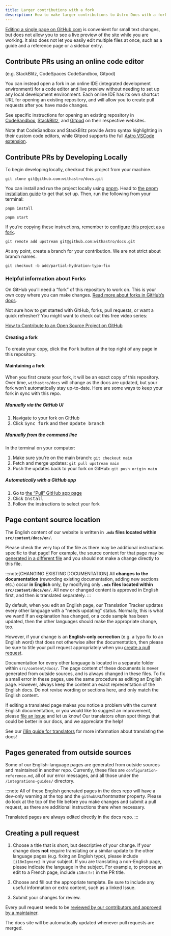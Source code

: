 ```yaml
---
title: Larger contributions with a fork
description: How to make larger contributions to Astro Docs with a fork of the project.
---
```


[Editing a single page on GitHub.com](/first-time/4-edit-single-page/) is convenient for small text changes, but does not allow you to see a live preview of the site while you are working. It also does not let you easily edit multiple files at once, such as a guide and a reference page or a sidebar entry.

## Contribute PRs using an online code editor 

(e.g. StackBlitz, CodeSpaces CodeSandbox, Gitpod)

You can instead open a fork in an online IDE (integrated development environment) for a code editor and live preview without needing to set up any local development environment. Each online IDE has its own shortcut URL for opening an existing repository, and will allow you to create pull requests after you have made changes.

See specific instructions for opening an existing repository in [CodeSandbox](https://codesandbox.io/docs/importing#import-from-github), [StackBlitz](https://developer.stackblitz.com/docs/platform/importing-projects/#import-from-github), and [Gitpod](https://www.gitpod.io/docs/getting-started#start-your-first-workspace) on their respective websites.

Note that CodeSandbox and StackBlitz provide Astro syntax highlighting in their custom code editors, while Gitpod supports the full [Astro VSCode extension](https://docs.astro.build/en/editor-setup/#vs-code).

## Contribute PRs by Developing Locally

To begin developing locally, checkout this project from your machine.

```shell
git clone git@github.com:withastro/docs.git
```

You can install and run the project locally using [pnpm](https://pnpm.io/). Head to [the pnpm installation guide](https://pnpm.io/installation) to get that set up. Then, run the following from your terminal:

```shell
pnpm install

pnpm start
```

If you’re copying these instructions, remember to [configure this project as a fork](https://docs.github.com/en/pull-requests/collaborating-with-pull-requests/working-with-forks/configuring-a-remote-repository-for-a-fork).

```shell
git remote add upstream git@github.com:withastro/docs.git
```

At any point, create a branch for your contribution.
We are not strict about branch names.

```shell
git checkout -b add/partial-hydration-typo-fix
```

### Helpful information about Forks

On GitHub you’ll need a “fork” of this repository to work on. This is your own copy where you can make changes. [Read more about forks in GitHub’s docs](https://guides.github.com/activities/forking/).

Not sure how to get started with GitHub, forks, pull requests, or want a quick refresher? You might want to check out this free video series:

[How to Contribute to an Open Source Project on GitHub](https://egghead.io/courses/how-to-contribute-to-an-open-source-project-on-github)

#### Creating a fork
To create your copy, click the <kbd>Fork</kbd> button at the top right of any page in this repository.

#### Maintaining a fork
When you first create your fork, it will be an exact copy of this repository. Over time, `withastro/docs` will change as the docs are updated, but your fork won’t automatically stay up-to-date. Here are some ways to keep your fork in sync with this repo.

##### Manually via the GitHub UI
1. Navigate to your fork on GitHub
2. Click <kbd>Sync fork</kbd> and then <kbd>Update branch</kbd>

##### Manually from the command line
In the terminal on your computer:
1. Make sure you’re on the main branch: `git checkout main`
2. Fetch and merge updates: `git pull upstream main`
3. Push the updates back to your fork on GitHub: `git push origin main`

##### Automatically with a GitHub app
1. Go to [the “Pull” GitHub app page](https://github.com/apps/pull)
2. Click <kbd>Install</kbd>
3. Follow the instructions to select your fork

## Page content source location

The English content of our website is written in **`.mdx` files located within `src/content/docs/en/`**. 

Please check the very top of the file as there may be additional instructions specific to that page! For example, the source content for that page may be [generated in a different file](#pages-generated-from-outside-sources) and you should not make a change directly to this file.

:::note[CHANGING EXISTING DOCUMENTATION]
All **changes to the documentation** (rewording existing documentation, adding new sections etc.) occur **in English** only, by modifying only **`.mdx` files located within `src/content/docs/en/`**. All new or changed content is approved in English first, and then is translated separately.
:::

By default, when you edit an English page, our Translation Tracker updates every other language with a "needs updating" status. Normally, this is what we want! If an explanation has changed, or a code sample has been updated, then the other languages should make the appropriate change, too.

However, if your change is an **English-only correction** (e.g. a typo fix to an English word) that does not otherwise alter the documentation, then please be sure to title your pull request appropriately when you [create a pull request](#creating-a-pull-request).

Documentation for every other language is located in a separate folder within `src/content/docs/`. The page content of these documents is never generated from outside sources, and is always changed in these files. To fix a small error in these pages, use the same procedure as editing an English page. However, always keep the content an exact representation of the English docs. Do not revise wording or sections here, and only match the English content.

If editing a translated page makes you notice a problem with the current English documentation, or you would like to suggest an improvement, please [file an issue](/first-time/3-file-an-issue/) and let us know! Our translators often spot things that could be better in our docs, and we appreciate the help!

See our [i18n guide for translators](/guides/i18n/) for more information about translating the docs!


## Pages generated from outside sources

Some of our English-language pages are generated from outside sources and maintained in another repo. Currently, these files are `configuration-reference.md`, all of our error messages, and all those under the `/integrations-guides/` directory.

:::note
All of these English generated pages in the docs repo will have a dev-only warning at the top and the `githubURL`frontmatter property. Please do look at the top of the file before you make changes and submit a pull request, as there are additional instructions there when necessary.

Translated pages are always edited directly in the docs repo.
:::

## Creating a pull request

1. Choose a title that is short, but descriptive of your change. If your change does **not** require translating or a similar update to the other language pages (e.g. fixing an English typo), please include `[i18nIgnore]` in your subject. If you are translating a non-English page, please indicate the language in the subject. For example, to propose an edit to a French page, include `i18n(fr)` in the PR title.

2. Choose and fill out the appropriate template. Be sure to include any useful information or extra content, such as a linked Issue.

3. Submit your changes for review.

Every pull request needs to be [reviewed by our contributors and approved by a maintainer](/first-time/6-pr-review-process/).

The docs site will be automatically updated whenever pull requests are merged.